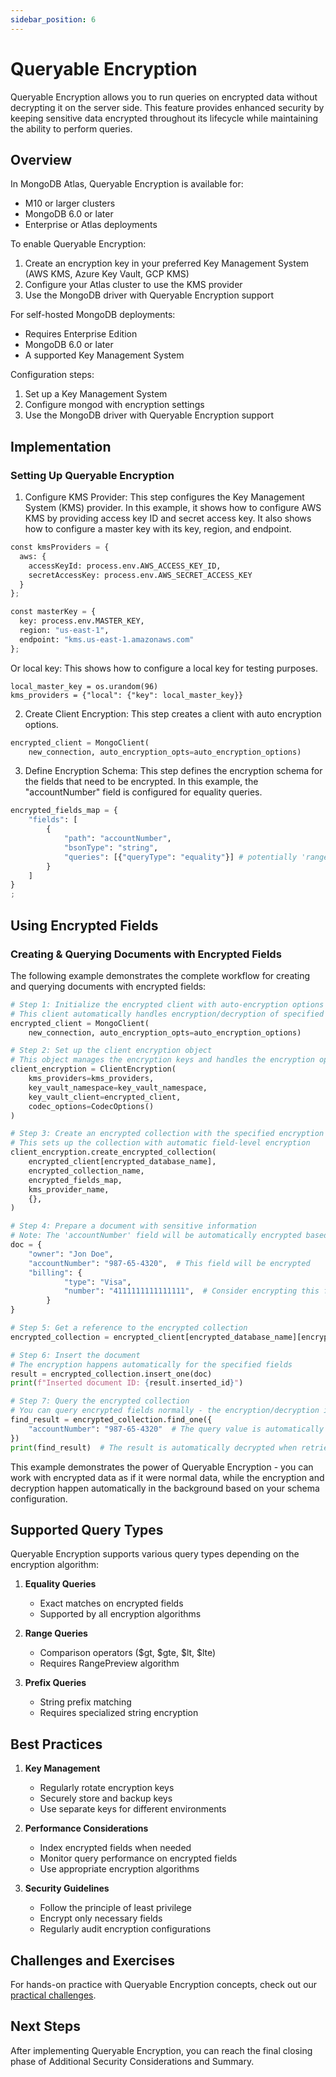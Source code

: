 ```yaml
---
sidebar_position: 6
---
```



# Queryable Encryption

Queryable Encryption allows you to run queries on encrypted data without decrypting it on the server side. This feature provides enhanced security by keeping sensitive data encrypted throughout its lifecycle while maintaining the ability to perform queries.

## Overview

<Tabs>
<TabItem value="atlas" label="MongoDB Atlas">

In MongoDB Atlas, Queryable Encryption is available for:
- M10 or larger clusters
- MongoDB 6.0 or later
- Enterprise or Atlas deployments

To enable Queryable Encryption:
1. Create an encryption key in your preferred Key Management System (AWS KMS, Azure Key Vault, GCP KMS)
2. Configure your Atlas cluster to use the KMS provider
3. Use the MongoDB driver with Queryable Encryption support

</TabItem>
<TabItem value="onprem" label="On-Premises">

For self-hosted MongoDB deployments:
- Requires Enterprise Edition
- MongoDB 6.0 or later
- A supported Key Management System

Configuration steps:
1. Set up a Key Management System
2. Configure mongod with encryption settings
3. Use the MongoDB driver with Queryable Encryption support

</TabItem>
</Tabs>

## Implementation


### Setting Up Queryable Encryption

1. Configure KMS Provider:
   This step configures the Key Management System (KMS) provider. In this example, it shows how to configure AWS KMS by providing access key ID and secret access key. It also shows how to configure a master key with its key, region, and endpoint.
```python
const kmsProviders = {
  aws: {
    accessKeyId: process.env.AWS_ACCESS_KEY_ID,
    secretAccessKey: process.env.AWS_SECRET_ACCESS_KEY
  }
};

const masterKey = {
  key: process.env.MASTER_KEY,
  region: "us-east-1",
  endpoint: "kms.us-east-1.amazonaws.com"
};
```

Or local key:
   This shows how to configure a local key for testing purposes.
```
local_master_key = os.urandom(96)
kms_providers = {"local": {"key": local_master_key}}
```


2. Create Client Encryption:
   This step creates a client with auto encryption options.
```python
encrypted_client = MongoClient(
    new_connection, auto_encryption_opts=auto_encryption_options)
```

3. Define Encryption Schema:
   This step defines the encryption schema for the fields that need to be encrypted. In this example, the "accountNumber" field is configured for equality queries.
```python
encrypted_fields_map = {
    "fields": [
        {
            "path": "accountNumber",
            "bsonType": "string",
            "queries": [{"queryType": "equality"}] # potentially 'range'
        }
    ]
}
;
```


## Using Encrypted Fields

### Creating & Querying Documents with Encrypted Fields

The following example demonstrates the complete workflow for creating and querying documents with encrypted fields:

```python
# Step 1: Initialize the encrypted client with auto-encryption options
# This client automatically handles encryption/decryption of specified fields
encrypted_client = MongoClient(
    new_connection, auto_encryption_opts=auto_encryption_options)

# Step 2: Set up the client encryption object
# This object manages the encryption keys and handles the encryption operations
client_encryption = ClientEncryption(
    kms_providers=kms_providers,
    key_vault_namespace=key_vault_namespace,
    key_vault_client=encrypted_client,
    codec_options=CodecOptions()
)

# Step 3: Create an encrypted collection with the specified encryption schema
# This sets up the collection with automatic field-level encryption
client_encryption.create_encrypted_collection(
    encrypted_client[encrypted_database_name],
    encrypted_collection_name,
    encrypted_fields_map,
    kms_provider_name,
    {},
)

# Step 4: Prepare a document with sensitive information
# Note: The 'accountNumber' field will be automatically encrypted based on the schema
doc = {
    "owner": "Jon Doe",
    "accountNumber": "987-65-4320",  # This field will be encrypted
    "billing": {
            "type": "Visa",
            "number": "4111111111111111",  # Consider encrypting this field too
        }
}

# Step 5: Get a reference to the encrypted collection
encrypted_collection = encrypted_client[encrypted_database_name][encrypted_collection_name]

# Step 6: Insert the document
# The encryption happens automatically for the specified fields
result = encrypted_collection.insert_one(doc)
print(f"Inserted document ID: {result.inserted_id}")

# Step 7: Query the encrypted collection
# You can query encrypted fields normally - the encryption/decryption is handled automatically
find_result = encrypted_collection.find_one({
    "accountNumber": "987-65-4320"  # The query value is automatically encrypted
})
print(find_result)  # The result is automatically decrypted when retrieved
```

This example demonstrates the power of Queryable Encryption - you can work with encrypted data as if it were normal data, while the encryption and decryption happen automatically in the background based on your schema configuration.

## Supported Query Types

Queryable Encryption supports various query types depending on the encryption algorithm:

1. **Equality Queries**
   - Exact matches on encrypted fields
   - Supported by all encryption algorithms

2. **Range Queries**
   - Comparison operators ($gt, $gte, $lt, $lte)
   - Requires RangePreview algorithm

3. **Prefix Queries**
   - String prefix matching
   - Requires specialized string encryption

## Best Practices

1. **Key Management**
   - Regularly rotate encryption keys
   - Securely store and backup keys
   - Use separate keys for different environments

2. **Performance Considerations**
   - Index encrypted fields when needed
   - Monitor query performance on encrypted fields
   - Use appropriate encryption algorithms

3. **Security Guidelines**
   - Follow the principle of least privilege
   - Encrypt only necessary fields
   - Regularly audit encryption configurations

## Challenges and Exercises

For hands-on practice with Queryable Encryption concepts, check out our [practical challenges](./challenge/queryable-encryption).

## Next Steps

After implementing Queryable Encryption, you can reach the final closing phase of Additional Security Considerations and Summary.
